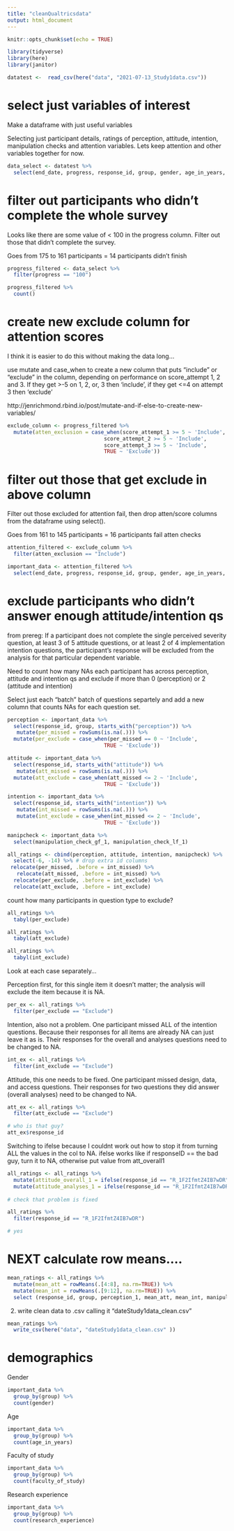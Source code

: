 ```yaml
---
title: "cleanQualtricsdata"
output: html_document
---
```


```r
knitr::opts_chunk$set(echo = TRUE)
```

```r
library(tidyverse)
library(here)
library(janitor)
```

```r
datatest <-  read_csv(here("data", "2021-07-13_Study1data.csv"))
```

# select just variables of interest

Make a dataframe with just useful variables

Selecting just participant details, ratings of perception, attitude, intention, manipulation checks and attention variables. Lets keep attention and other variables together for now.

```r

data_select <- datatest %>%
  select(end_date, progress, response_id, group, gender, age_in_years, faculty_of_study, research_experience, perception_1, starts_with("attitude"), starts_with("intention"), manipulation_check_gf_1, manipulation_check_lf_1, starts_with("attention_attempt"),  starts_with("score"))

```

# filter out participants who didn't complete the whole survey

Looks like there are some value of < 100 in the progress column. Filter out those that didn't complete the survey. 

Goes from 175 to 161 participants = 14 participants didn't finish

```r

progress_filtered <- data_select %>%
  filter(progress == "100")

progress_filtered %>% 
  count()

```

# create new exclude column for attention scores 

I think it is easier to do this without making the data long...

use mutate and case_when to create a new column that puts "include" or "exclude" in the column, depending on performance on score_attempt 1, 2 and 3. If they get >-5 on 1, 2, or, 3 then 'include', if they get <=4 on attempt 3 then 'exclude'

http://jenrichmond.rbind.io/post/mutate-and-if-else-to-create-new-variables/ 

```r

exclude_column <- progress_filtered %>%
  mutate(atten_exclusion = case_when(score_attempt_1 >= 5 ~ 'Include',
                               score_attempt_2 >= 5 ~ 'Include',
                               score_attempt_3 >= 5 ~ 'Include',
                               TRUE ~ 'Exclude'))

```

# filter out those that get exclude in above column 

Filter out those excluded for attention fail, then drop atten/score columns from the dataframe using select(). 

Goes from 161 to 145 participants = 16 participants fail atten checks

```r

attention_filtered <- exclude_column %>%
  filter(atten_exclusion == "Include")

important_data <- attention_filtered %>%
  select(end_date, progress, response_id, group, gender, age_in_years, faculty_of_study, research_experience, perception_1, starts_with("attitude"), starts_with("intention"), manipulation_check_gf_1, manipulation_check_lf_1, atten_exclusion)

```

#  exclude participants who didn't answer enough attitude/intention qs 

from prereg: If a participant does not complete the single perceived severity question, at least 3 of 5 attitude questions, or at least 2 of 4 implementation intention questions, the participant’s response will be excluded from the analysis for that particular dependent variable. 

Need to count how many NAs each participant has across perception, attitude and intention qs and exclude if more than 0 (perception) or 2 (attitude and intention)

Select just each "batch" batch of questions separtely and add a new column that counts NAs for each question set.

```r

perception <- important_data %>%
  select(response_id, group, starts_with("perception")) %>%
   mutate(per_missed = rowSums(is.na(.))) %>%
  mutate(per_exclude = case_when(per_missed == 0 ~ 'Include',
                               TRUE ~ 'Exclude'))

attitude <- important_data %>%
  select(response_id, starts_with("attitude")) %>%
   mutate(att_missed = rowSums(is.na(.))) %>%
  mutate(att_exclude = case_when(att_missed <= 2 ~ 'Include',
                               TRUE ~ 'Exclude'))

intention <- important_data %>%
  select(response_id, starts_with("intention")) %>%
   mutate(int_missed = rowSums(is.na(.))) %>%
   mutate(int_exclude = case_when(int_missed <= 2 ~ 'Include',
                               TRUE ~ 'Exclude'))

manipcheck <- important_data %>%
  select(manipulation_check_gf_1, manipulation_check_lf_1)

all_ratings <- cbind(perception, attitude, intention, manipcheck) %>%
  select(-6, -14) %>% # drop extra id columns
 relocate(per_missed, .before = int_missed) %>%
   relocate(att_missed, .before = int_missed) %>%
  relocate(per_exclude, .before = int_exclude) %>%
  relocate(att_exclude, .before = int_exclude) 

```

count how many participants in question type to exclude?
```r

all_ratings %>%
  tabyl(per_exclude)

all_ratings %>%
  tabyl(att_exclude)

all_ratings %>%
  tabyl(int_exclude)

```

Look at each case separately...

Perception first, for this single item it doesn't matter; the analysis will exclude the item because it is NA. 
```r
per_ex <- all_ratings %>%
  filter(per_exclude == "Exclude")

```

Intention, also not a problem. One participant missed ALL of the intention questions. Because their responses for all items are already NA can just leave it as is.  Their responses for the overall and analyses questions need to be changed to NA. 

```r
int_ex <- all_ratings %>%
  filter(int_exclude == "Exclude")
```

Attitude, this one needs to be fixed. One participant missed design, data, and access questions. Their responses for two questions they did answer (overall analyses) need to be changed to NA. 
```r
att_ex <- all_ratings %>%
  filter(att_exclude == "Exclude")

# who is that guy?
att_ex$response_id

```


Switching to ifelse because I couldnt work out how to stop it from turning ALL the values in the col to NA. ifelse works like if responseID == the bad guy, turn it to NA, otherwise put value from att_overall1
```r
all_ratings <- all_ratings %>%
  mutate(attitude_overall_1 = ifelse(response_id == "R_1F2IfmtZ4IB7wDR", NA, attitude_overall_1)) %>%
  mutate(attitude_analyses_1 = ifelse(response_id == "R_1F2IfmtZ4IB7wDR", NA, attitude_analyses_1)) 
  
# check that problem is fixed

all_ratings %>%
  filter(response_id == "R_1F2IfmtZ4IB7wDR")

# yes

```

# NEXT calculate row means.... 

```r

mean_ratings <- all_ratings %>%
  mutate(mean_att = rowMeans(.[4:8], na.rm=TRUE)) %>%
  mutate(mean_int = rowMeans(.[9:12], na.rm=TRUE)) %>%
  select (response_id, group, perception_1, mean_att, mean_int, manipulation_check_gf_1, manipulation_check_lf_1)

```


2.  write clean data to .csv calling it "dateStudy1data_clean.csv"

```r

mean_ratings %>%
  write_csv(here("data", "dateStudy1data_clean.csv" ))

```

# demographics

Gender

```r

important_data %>%
  group_by(group) %>%
  count(gender)

```

Age

```r

important_data %>%
  group_by(group) %>%
  count(age_in_years)

```

Faculty of study

```r

important_data %>%
  group_by(group) %>%
  count(faculty_of_study)

```

Research experience

```r

important_data %>%
  group_by(group) %>%
  count(research_experience)

```
